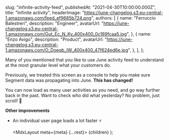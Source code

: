 
  slug: "infinite-activity-feed",
  publishedAt: "2021-04-30T10:00:00.000Z",
  title: "Infinite activity",
  headerImage:
    "https://june-changelog.s3.eu-central-1.amazonaws.com/feed_ef9685b724.png",
  authors: [
    {
      name: "Ferruccio Balestreri",
      description: "Engineer",
      avatarUrl:
        "https://june-changelog.s3.eu-central-1.amazonaws.com/Gut_Ec_N_Ky_400x400_0c189fcaa5.jpg",
    },
    {
      name: "Enzo Avigo",
      description: "Product",
      avatarUrl:
        "https://june-changelog.s3.eu-central-1.amazonaws.com/O_Doeqb_IW_400x400_47f624ed6e.jpg",
    },
  ],
};

Many of you mentioned that you like to use June activity feed to understand at the most granular level what your customers do.

Previously, we treated this screen as a console to help you make sure Segment data was propagating into June.
**This has changed!**

You can now load as many user activities as you need, and go way further back in the past. Want to check who did what yesterday? No problem, just scroll! 🎰

**Other improvements**

- An individual user page loads a lot faster ⚡️

  <MdxLayout meta={meta} {...rest}>
    {children}
  </MdxLayout>
);

